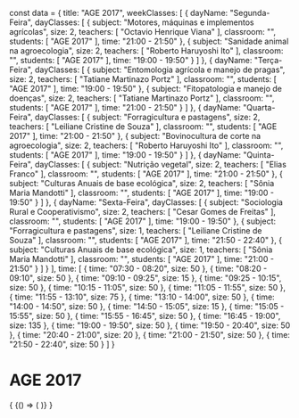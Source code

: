 const data = {
  title: "AGE 2017",
  weekClasses: [
    {
      dayName: "Segunda-Feira",
      dayClasses: [
        {
          subject: "Motores, máquinas e implementos agrícolas",
          size: 2,
          teachers: [
            "Octavio Henrique Viana"
          ],
          classroom: "",
          students: [
            "AGE 2017"
          ],
          time: "21:00 - 21:50"
        },
        {
          subject: "Sanidade animal na agroecologia",
          size: 2,
          teachers: [
            "Roberto Haruyoshi Ito"
          ],
          classroom: "",
          students: [
            "AGE 2017"
          ],
          time: "19:00 - 19:50"
        }
      ]
    },
    {
      dayName: "Terça-Feira",
      dayClasses: [
        {
          subject: "Entomologia agrícola e manejo de pragas",
          size: 2,
          teachers: [
            "Tatiane Martinazo Portz"
          ],
          classroom: "",
          students: [
            "AGE 2017"
          ],
          time: "19:00 - 19:50"
        },
        {
          subject: "Fitopatologia e manejo de doenças",
          size: 2,
          teachers: [
            "Tatiane Martinazo Portz"
          ],
          classroom: "",
          students: [
            "AGE 2017"
          ],
          time: "21:00 - 21:50"
        }
      ]
    },
    {
      dayName: "Quarta-Feira",
      dayClasses: [
        {
          subject: "Forragicultura e pastagens",
          size: 2,
          teachers: [
            "Leiliane Cristine de Souza"
          ],
          classroom: "",
          students: [
            "AGE 2017"
          ],
          time: "21:00 - 21:50"
        },
        {
          subject: "Bovinocultura de corte na agroecologia",
          size: 2,
          teachers: [
            "Roberto Haruyoshi Ito"
          ],
          classroom: "",
          students: [
            "AGE 2017"
          ],
          time: "19:00 - 19:50"
        }
      ]
    },
    {
      dayName: "Quinta-Feira",
      dayClasses: [
        {
          subject: "Nutrição vegetal",
          size: 2,
          teachers: [
            "Elias Franco"
          ],
          classroom: "",
          students: [
            "AGE 2017"
          ],
          time: "21:00 - 21:50"
        },
        {
          subject: "Culturas Anuais de base ecológica",
          size: 2,
          teachers: [
            "Sônia Maria Mandotti"
          ],
          classroom: "",
          students: [
            "AGE 2017"
          ],
          time: "19:00 - 19:50"
        }
      ]
    },
    {
      dayName: "Sexta-Feira",
      dayClasses: [
        {
          subject: "Sociologia Rural e Cooperativismo",
          size: 2,
          teachers: [
            "Cesar Gomes de Freitas"
          ],
          classroom: "",
          students: [
            "AGE 2017"
          ],
          time: "19:00 - 19:50"
        },
        {
          subject: "Forragicultura e pastagens",
          size: 1,
          teachers: [
            "Leiliane Cristine de Souza"
          ],
          classroom: "",
          students: [
            "AGE 2017"
          ],
          time: "21:50 - 22:40"
        },
        {
          subject: "Culturas Anuais de base ecológica",
          size: 1,
          teachers: [
            "Sônia Maria Mandotti"
          ],
          classroom: "",
          students: [
            "AGE 2017"
          ],
          time: "21:00 - 21:50"
        }
      ]
    }
  ],
  time: [
    {
      time: "07:30 - 08:20",
      size: 50
    },
    {
      time: "08:20 - 09:10",
      size: 50
    },
    {
      time: "09:10 - 09:25",
      size: 15
    },
    {
      time: "09:25 - 10:15",
      size: 50
    },
    {
      time: "10:15 - 11:05",
      size: 50
    },
    {
      time: "11:05 - 11:55",
      size: 50
    },
    {
      time: "11:55 - 13:10",
      size: 75
    },
    {
      time: "13:10 - 14:00",
      size: 50
    },
    {
      time: "14:00 - 14:50",
      size: 50
    },
    {
      time: "14:50 - 15:05",
      size: 15
    },
    {
      time: "15:05 - 15:55",
      size: 50
    },
    {
      time: "15:55 - 16:45",
      size: 50
    },
    {
      time: "16:45 - 19:00",
      size: 135
    },
    {
      time: "19:00 - 19:50",
      size: 50
    },
    {
      time: "19:50 - 20:40",
      size: 50
    },
    {
      time: "20:40 - 21:00",
      size: 20
    },
    {
      time: "21:00 - 21:50",
      size: 50
    },
    {
      time: "21:50 - 22:40",
      size: 50
    }
  ]
}

# AGE 2017

<div>
  {
    <BrowserOnly>
      {() => (
        <Grid
          title={data.title}
          weekClasses={data.weekClasses}
          time={data.time}
        />
      )}
    </BrowserOnly>
  }
</div>
